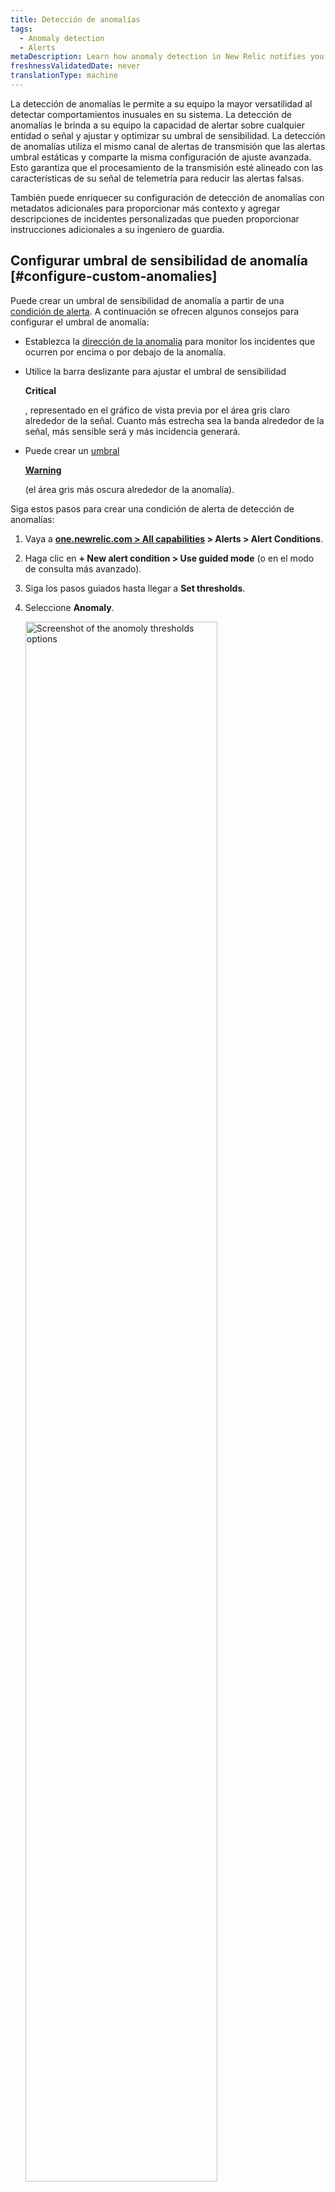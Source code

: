 ```yaml
---
title: Detección de anomalías
tags:
  - Anomaly detection
  - Alerts
metaDescription: Learn how anomaly detection in New Relic notifies you of unusual app behavior.
freshnessValidatedDate: never
translationType: machine
---
```







La detección de anomalías le permite a su equipo la mayor versatilidad al detectar comportamientos inusuales en su sistema. La detección de anomalías le brinda a su equipo la capacidad de alertar sobre cualquier entidad o señal y ajustar y optimizar su umbral de sensibilidad. La detección de anomalías utiliza el mismo canal de alertas de transmisión que las alertas umbral estáticas y comparte la misma configuración de ajuste avanzada. Esto garantiza que el procesamiento de la transmisión esté alineado con las características de su señal de telemetría para reducir las alertas falsas.

También puede enriquecer su configuración de detección de anomalías con metadatos adicionales para proporcionar más contexto y agregar descripciones de incidentes personalizadas que pueden proporcionar instrucciones adicionales a su ingeniero de guardia.

## Configurar umbral de sensibilidad de anomalía [#configure-custom-anomalies]

Puede crear un umbral de sensibilidad de anomalía a partir de una [condición de alerta](/docs/alerts-applied-intelligence/new-relic-alerts/alert-conditions/create-nrql-alert-conditions/). A continuación se ofrecen algunos consejos para configurar el umbral de anomalía:

* Establezca la [dirección de la anomalía](#anomaly-direction) para monitor los incidentes que ocurren por encima o por debajo de la anomalía.

* Utilice la barra deslizante para ajustar el umbral de sensibilidad

  <DNT>**Critical**</DNT>

  , representado en el gráfico de vista previa por el área gris claro alrededor de la señal. Cuanto más estrecha sea la banda alrededor de la señal, más sensible será y más incidencia generará.

* Puede crear un [umbral](/docs/alerts-applied-intelligence/new-relic-alerts/advanced-alerts/advanced-techniques/set-thresholds-alert-condition/#threshold-levels)

  <DNT>[**Warning**](/docs/alerts-applied-intelligence/new-relic-alerts/advanced-alerts/advanced-techniques/set-thresholds-alert-condition/#threshold-levels)</DNT>

  [ ](/docs/alerts-applied-intelligence/new-relic-alerts/advanced-alerts/advanced-techniques/set-thresholds-alert-condition/#threshold-levels)(el área gris más oscura alrededor de la anomalía).

Siga estos pasos para crear una condición de alerta de detección de anomalías:

1. Vaya a <DNT>**[one.newrelic.com > All capabilities](https://one.newrelic.com/all-capabilities) > Alerts > Alert Conditions**</DNT>.

2. Haga clic en <DNT>**+ New alert condition > Use guided mode**</DNT> (o en el modo de consulta más avanzado).

3. Siga los pasos guiados hasta llegar a <DNT>**Set thresholds**</DNT>.

4. Seleccione <DNT>**Anomaly**</DNT>.

   <img
     width="80%;"
     title="Set anomoly thresholds"
     alt="Screenshot of the anomoly thresholds options"
     src={alertsTryAnomalyThresholds}
   />

5. Configure los ajustes para uno o más umbrales. La detección de anomalías hace una predicción sobre cuál será el siguiente punto de datos en función de la actividad anterior. El valor umbral para la detección de anomalías controla la sensibilidad de la condición de alerta para tolerar qué tan lejos está el valor real del valor previsto. El umbral es el número de desviación estándar que el valor de su señal está alejado del valor predicho. Realizamos un seguimiento de la desviación estándar entre el valor previsto y el valor real de los datos de los 7 días anteriores.

   Para configurar el umbral, necesitará:

   * Establezca la 'dirección del umbral' en superior, inferior o ambos. Esto significa que solo crearemos un incidente si el valor de la señal (el resultado de la consulta) está por encima del valor previsto, por debajo del valor previsto o cualquiera de los dos, respectivamente.

     Este campo dicta cuántos puntos de datos durante un período de tiempo específico deben estar fuera del umbral. Las opciones son <DNT>**for at least**</DNT> y <DNT>**at least once in**</DNT>. Seleccionar <DNT>**for at least**</DNT> significa que TODOS los puntos de datos de su señal deben estar fuera del umbral durante el período de tiempo especificado antes de que se abra un incidente. Lo inverso debe ser cierto para cerrar el incidente. La opción <DNT>**at least once in**</DNT> simplemente significa que tan pronto como cualquiera de los puntos de datos de su señal esté fuera del umbral, se abrirá un incidente. Con esta opción, la duración del tiempo no es relevante para determinar cuándo abrir un incidente. Sin embargo, es relevante para cerrar el incidente. Todos los puntos de datos de su señal deben estar dentro del umbral durante el período de tiempo especificado.

   * Establezca la 'duración del umbral'. Piense en esto como cuánto tiempo debe permanecer el valor de la señal fuera del umbral antes de que se abra un incidente. Por el contrario, también es el tiempo que una señal debe permanecer dentro del umbral para que se cierre un incidente.

     Este campo responde al periodo de tiempo mencionado anteriormente. Es cuánto tiempo la señal excede el umbral que se está definiendo. Esta es la duración del umbral real.

   * Establezca el 'nivel umbral'. Para la detección de anomalías personalizada, este es el número de desviación estándar que el punto de datos de la señal es del valor que predijimos que sería.

6. Agregue los detalles de la condición de alerta y haga clic en <DNT>**Save condition**</DNT>.

## Configuración de umbral para condiciones de múltiples señales (consulta facetada) [#faceted-queries]

Dependiendo de cómo definió su consulta en el paso 1, la condición de alerta puede ser monitorear muchas señales, no solo una. Cuando se trabaja con NRQL, estas consultas utilizan la [cláusula`FACET` ](/docs/query-your-data/nrql-new-relic-query-language/get-started/nrql-syntax-clauses-functions/#sel-facet). El número máximo de señales que una condición de alerta puede monitor es 5000. La configuración de umbral que especifique se aplica de la misma manera a todas las señales monitoreadas por esta condición. Cada señal se monitorea y evalúa individualmente, pero la configuración se aplica de manera consistente a todas las señales. Solo mostraremos un máximo de 500 señales en el gráfico de vista previa. Pero no mostramos las bandas de señal y umbral previstas cuando se muestra más de una señal en el gráfico. Para mostrar esa información mientras se determina el valor umbral ideal, seleccione una de las señales de series temporales de la leyenda para filtrar el gráfico por una única serie temporal.

## Dirección de anomalía: seleccione rangos superior o inferior [#anomaly-direction]

Puede elegir si desea que la condición busque un comportamiento que supere el valor previsto ("superior") o que vaya por debajo del valor previsto ("inferior"), o que vaya por encima o por debajo. Los eliges con el selector de dirección de predicción.

Casos de uso de ejemplo para esto:

* Puede usar la configuración Superior para una fuente de datos como tasa de errores, porque generalmente solo le preocupa si sube y no si baja.
* Puede utilizar la configuración Inferior para una fuente de datos como el rendimiento, porque las fluctuaciones repentinas ascendentes son bastante comunes, pero una gran caída repentina indicaría un problema.

A continuación se muestran ejemplos de cómo se tratarían las grandes fluctuaciones en sus datos bajo las diferentes configuraciones de dirección de anomalía. Las áreas rojas representan incidentes.

<img
  title="A screenshot of anomaly details in the New Relic UI"
  alt="A screenshot demonstrating how to select upper and lower ranges for anomalies"
  src={alertsAnomaliesSetUpperandLowerRanges}
/>

## Reglas que rigen el cálculo del valor previsto. [#anomaly-rules]

El algoritmo para calcular la predicción es matemáticamente complejo. Estas son algunas de las reglas principales que rigen sus capacidades predictivas:

* <DNT>**Age of data**</DNT>

  En la creación inicial, la predicción se calcula utilizando entre 1 y 4 semanas de datos, según la disponibilidad de datos y el tipo de predicción. Actualmente, las consultas que utilizan la cláusula `FACET` no están entrenadas en datos almacenados. Después de su creación, el algoritmo tiene en cuenta las fluctuaciones de datos en curso durante un largo período de tiempo, aunque se da mayor peso a los datos más recientes. Para datos que han existido por poco tiempo, el valor predicho probablemente fluctuará mucho y no será muy preciso. Esto se debe a que no hay datos suficientes para determinar sus valores y comportamiento habituales. Cuanto más historial tengan los datos, más precisa será la predicción.

* <DNT>**Consistency of data**</DNT>

  Para los valores métricos que permanecen en un rango constante o que tienen una tendencia lenta y constante, su comportamiento más predecible significa que su umbral de sensibilidad se volverá más estricto en torno a la predicción. Los datos que sean más variados e impredecibles tendrán un umbral de sensibilidad más flexible (más amplio).

* <DNT>**Regular fluctuations**</DNT>

  Para fluctuaciones cíclicas de menos de una semana (como el despliegue semanal de los miércoles a la 1:00 p. m. o informes nocturnos), el algoritmo de predicción busca estas fluctuaciones cíclicas e intenta adaptarse a ellas.